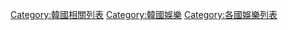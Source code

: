 [[Category:韓國相關列表|Category:韓國相關列表]]
[[Category:韓國娛樂|Category:韓國娛樂]]
[[Category:各國娛樂列表|Category:各國娛樂列表]]